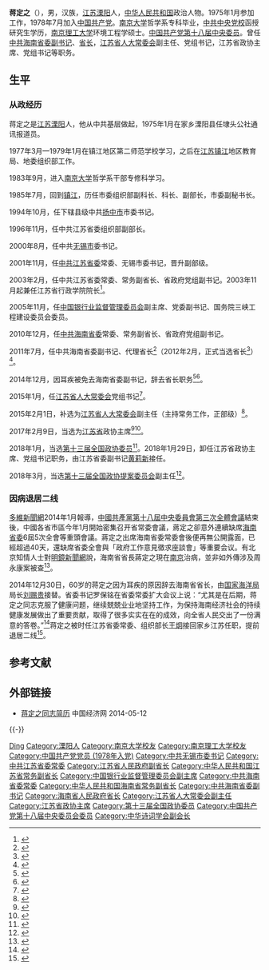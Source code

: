 {{Infobox_officeholder
| name = <span style="font-size:larger;">蒋定之</span>
| image name =IMG 5358 - Copy (13992620731).jpg
| width = 225px
| now3 = <span style="color: blue;">江苏省政协主席</span>
| period3 = 2017年2月9日 - 2018年1月29日
| now2 = <span style="color: blue;">江苏省人大常委会党组书记、副主任</span>
| period2 = 2015年1月 - 2017年3月 
| now1 = <span style="color: blue;">海南省人民政府省长</span>
| period1 = 2011年8月 － 2014年12月 
| Sex = 男
| different name =
| party = {{中国共产党|22px}}
| Native place = [[江苏|江苏]][[溧阳|溧阳]]
| date of birth = 1954年9月
| place of birth = [[江苏|江苏]][[溧阳|溧阳]]
| date of death = 
| place of death = 
| spouse = 
| relatives = 
| educate = 
*[[南京大学|南京大学]]哲学系干部专修科
*[[中共中央党校|中共中央党校]]函授学院本科班
*[[南京理工大学|南京理工大学]]环境工程硕士
| past = 
*<span style="color: blue;">[[江苏省|江苏省]]常务副省长<br>(2003年2月－2005年11月)</span>
*<span style="color: blue;">[[中国银行业监督管理委员会|中国银行业监督管理委员会]]副主席<br>(2005年11月－2010年12月)</span>
*<span style="color: blue;">[[海南省|海南省]]常务副省长<br>(2011年1月－8月)</span>
*<span style="color: blue;">[[中共海南省委|中共海南省委]]副书记<br>(2011年8月－2014年12月)</span>
*<span style="color: blue;">海南省省长<br>(2011年8月－2014年12月)</span>
*<span style="color: blue;">江苏省人大常委会党组书记<br>(2015年1月-2015年1月)</span>
*<span style="color: blue;">江苏省人大常委会党组书记、副主任<br>(2015年2月-2017年2月)</span>
*<span style="color: blue;">江苏省政协主席<br>(2017年2月-2018年1月)</span>
| work =
}}
'''蒋定之'''（{{bd|1954年|9月|catIdx=J蒋}}），男，汉族，[[江苏|江苏]][[溧阳|溧阳]]人，[[中华人民共和国|中华人民共和国]]政治人物。1975年1月参加工作，1978年7月加入[[中国共产党|中国共产党]]。[[南京大学|南京大学]]哲学系专科毕业，[[中共中央党校|中共中央党校]]函授研究生学历，[[南京理工大学|南京理工大学]]环境工程学硕士。[[中国共产党第十八届中央委员|中国共产党第十八届中央委员]]。曾任[[中共|中共]][[海南|海南]][[省委書記|省委副书记]]、[[省长|省长]]，[[江苏省人大常委会|江苏省人大常委会]]副主任、党组书记，江苏省政协主席、党组书记等职务。

== 生平 ==
=== 从政经历 ===
蒋定之是[[江苏|江苏]][[溧阳|溧阳]]人，他从中共基层做起，1975年1月在家乡溧阳县任埭头公社通讯报道员。

1977年3月—1979年1月在镇江地区第二师范学校学习，之后在[[江苏|江苏]][[镇江|镇江]]地区教育局、地委组织部工作。

1983年9月，进入[[南京大学|南京大学]]哲学系干部专修科学习。

1985年7月，回到[[镇江|镇江]]，历任市委组织部副科长、科长、副部长，市委副秘书长。

1994年10月，任下辖县级中共[[扬中市|扬中市]]市委书记。

1996年11月，任中共江苏省委组织部副部长。

2000年8月，任中共[[无锡市|无锡市]]委书记。

2001年11月，任[[中共江苏省委|中共江苏省委]]常委、无锡市委书记，晋升副部级。

2003年2月，任中共江苏省委常委、常务副省长、省政府党组副书记。2003年11月起兼任江苏省行政学院院长<ref>{{cite web|accessdate=2017-02-09|url=http://www.thepaper.cn/newsDetail_forward_1614880|title=蒋定之当选为江苏省政协主席，阎立增选为省政协副主席|publisher=澎湃新闻|archive-date=2017-02-11|archive-url=https://web.archive.org/web/20170211075508/http://www.thepaper.cn/newsDetail_forward_1614880|dead-url=no}}</ref>。

2005年11月，任[[中国银行业监督管理委员会|中国银行业监督管理委员会]]副主席、党委副书记、国务院三峡工程建设委员会委员。

2010年12月，任[[中共海南省委|中共海南省委]]常委、常务副省长、省政府党组副书记。

2011年7月，任中共海南省委副书记、代理省长<ref>{{Cite web |url=http://news.163.com/11/0830/09/7CMOJTIH0001124J.html |title=蒋定之夏宝龙分别任海南浙江代理省长 |access-date=2011-09-04 |archive-url=https://web.archive.org/web/20111002181132/http://news.163.com/11/0830/09/7CMOJTIH0001124J.html |archive-date=2011-10-02 |dead-url=yes }}</ref>（2012年2月，正式当选省长<ref>{{cite web|title=蒋定之当选海南省省长|url=http://politics.people.com.cn/GB/41223/17096474.html|publisher=人民网|accessdate=2012-02-13|archive-date=2016-03-04|archive-url=https://web.archive.org/web/20160304070811/http://politics.people.com.cn/GB/41223/17096474.html|dead-url=no}}</ref>）<ref>{{cite web|accessdate=2014-06-12|url=http://district.ce.cn/newarea/sddy/201204/28/t20120428_23283781_1.shtml|title=罗保铭当选海南省委书记 蒋定之、李宪生为副书记|publisher=中国经济网|archive-date=2019-06-03|archive-url=https://web.archive.org/web/20190603224121/http://district.ce.cn/newarea/sddy/201204/28/t20120428_23283781_1.shtml|dead-url=no}}</ref>。

2014年12月，因耳疾被免去海南省委副书记，辞去省长职务<ref>{{cite web|title=刘赐贵任海南省委副书记 蒋定之不再担任|url=http://news.ifeng.com/a/20141230/42832342_0.shtml|publisher=凤凰网|accessdate=2014-12-30|archive-date=2020-02-03|archive-url=https://web.archive.org/web/20200203041645/http://news.ifeng.com/a/20141230/42832342_0.shtml|dead-url=no}}</ref><ref>{{cite web |title=两位省部级官员的特殊离任仪式 |url=http://news.sina.com.cn/c/2016-11-02/doc-ifxxmyuk5635669.shtml |website=新浪 |accessdate=2019-12-02 |date=2016-11-02 |archive-date=2020-02-03 |archive-url=https://web.archive.org/web/20200203041652/http://news.sina.com.cn/c/2016-11-02/doc-ifxxmyuk5635669.shtml |dead-url=no }}</ref>。

2015年1月，任[[江苏省人大常委会|江苏省人大常委会]]党组书记<ref>{{cite web|accessdate=2015-01-06|url=http://www.hq.xinhuanet.com/news/2015-01/06/c_1113886748.htm|title=江苏省委决定蒋定之任江苏人大常委会党组书记|publisher=新华网|deadurl=yes|archiveurl=https://web.archive.org/web/20150124070855/http://www.hq.xinhuanet.com/news/2015-01/06/c_1113886748.htm|archivedate=2015-01-24}}</ref>。

2015年2月1日，补选为[[江苏省人大常委会|江苏省人大常委会]]副主任（主持常务工作，正部级）<ref>{{cite web|title=蒋定之史和平补选为江苏省人大常委会副主任|url=http://politics.people.com.cn/n/2015/0201/c1001-26486588.html|accessdate=2015-02-01|publisher=人民网|archive-date=2017-12-25|archive-url=https://web.archive.org/web/20171225203210/http://politics.people.com.cn/n/2015/0201/c1001-26486588.html|dead-url=no}}</ref>。

2017年2月9日，当选为[[江苏省|江苏省]]政协主席<ref>{{cite web |url=http://district.ce.cn/newarea/sddy/201702/09/t20170209_20074152.shtml |language= |title=蒋定之当选江苏省政协主席 张连珍不再担任(简历) |publisher=中国经济网 |date=2017年2月9日 |accessdate= |archive-date=2021年2月26日 |archive-url=https://web.archive.org/web/20210226154220/http://district.ce.cn/newarea/sddy/201702/09/t20170209_20074152.shtml |dead-url=no }}</ref><ref>{{cite web|accessdate=2017-02-09|url=http://www.thepaper.cn/newsDetail_forward_1615018|title=解读：从政府到人大再到政协，63岁蒋定之再度履新令人关注|publisher=澎湃新闻|archive-date=2021-03-14|archive-url=https://web.archive.org/web/20210314095611/http://www.thepaper.cn/newsDetail_forward_1615018|dead-url=no}}</ref>。

2018年1月，当选[[中国人民政治协商会议第十三届全国委员会委员名单|第十三届全国政协委员]]<ref>{{Cite web|url=http://sports.163.com/18/0126/06/D92BRKK400051C89.html|title=中国人民政治协商会议第十三届全国委员会委员名单|accessdate=2018-01-26|last=|work=网易|archive-url=https://web.archive.org/web/20180127143232/http://sports.163.com/18/0126/06/D92BRKK400051C89.html|archive-date=2018-01-27|dead-url=yes}}</ref>。2018年1月29日，卸任江苏省政协主席、党组书记职务，由江苏省委副书记[[黄莉新|黄莉新]]接任。

2018年3月，当选[[中国人民政治协商会议全国委员会提案委员会|第十三届全国政协提案委员会]]副主任<ref name=zhuren>{{Cite web  |url =http://www.xinhuanet.com/politics/2018-03/16/c_1122549027.htm  |title =中国人民政治协商会议第十三届全国委员会各专门委员会主任、副主任名单  |author =  |date =2018-03-16  |publisher =新华网  |language =  |accessdate =  |quote =  |archive-date =2019-05-02  |archive-url =https://web.archive.org/web/20190502135718/http://www.xinhuanet.com/politics/2018-03/16/c_1122549027.htm  |dead-url =no  }}</ref>。

=== 因病退居二线 ===
[[多維新聞網|多維新聞網]]2014年1月報導，[[中國共產黨第十八屆中央委員會第三次全體會議|中國共產黨第十八屆中央委員會第三次全體會議]]結束後，中國各省市區今年1月開始密集召开省常委會議，蔣定之卻意外連續缺席[[海南省委|海南省委]]6屆5次全會等重頭會議。蔣定之出席海南省委常委會後便再無公開露面，已經超過40天，還缺席省委全會與「政府工作意見徵求座談會」等重要会议。有北京知情人士對[[明鏡出版社|明鏡新聞網]]說，海南省省長蔣定之現在[[南京|南京]]治病，並非如外傳涉及周永康案被查<ref>{{Cite web |url=http://www.mingjingnews.com/MIB/news/news.aspx?ID=N000016355 |title=明鏡新聞網-海南：省長治病，副省長待捕 |access-date=2014-01-18 |archive-url=https://web.archive.org/web/20140201132645/http://www.mingjingnews.com/MIB/news/news.aspx?ID=N000016355 |archive-date=2014-02-01 |dead-url=yes }}</ref>。

2014年12月30日，60岁的蒋定之因为耳疾的原因辞去海南省省长，由[[国家海洋局|国家海洋局]]局长[[刘赐贵|刘赐贵]]接替。省委书记罗保铭在省委常委扩大会议上说：“尤其是在后期，蒋定之同志克服了健康问题，继续兢兢业业地坚持工作，为保持海南经济社会的持续健康发展做出了重要贡献，取得了很多实实在在的成效，向全省人民交出了一份满意的答卷。”<ref>{{cite web |title=海南原省长蒋定之:自己因耳疾卸任省长 |url=http://news.sina.com.cn/c/2015-03-03/133431562033.shtml |website=新浪 |accessdate=2020-03-01 |date=2015-03-03 |archive-date=2020-03-01 |archive-url=https://web.archive.org/web/20200301023054/http://news.sina.com.cn/c/2015-03-03/133431562033.shtml |dead-url=no }}</ref>蒋定之被时任江苏省委常委、组织部长[[王炯_(1964年)|王炯]]接回家乡江苏任职，提前退居二线<ref>{{cite web |title=罗保铭会见江苏省委组织部长王炯 |url=http://cpc.people.com.cn/n/2015/0106/c117005-26332757.html |website=中国共产党新闻网 |accessdate=2020-03-01 |date=2015-01-06 |archive-date=2020-03-01 |archive-url=https://web.archive.org/web/20200301023054/http://cpc.people.com.cn/n/2015/0106/c117005-26332757.html |dead-url=no }}</ref>。

== 参考文献 ==
{{reflist}}

== 外部链接 ==
* [http://district.ce.cn/newarea/sddy/201302/01/t20130201_24086756.shtml 蒋定之同志简历] {{Wayback|url=http://district.ce.cn/newarea/sddy/201302/01/t20130201_24086756.shtml |date=20190613093954 }} 中国经济网 2014-05-12

{{-}}
{{start box}}
{{s-par|prc-lcppcc}}
{{s-before|[[张连珍|张连珍]]}}
{{s-title|[[中国人民政治协商会议江苏省委员会|中国人民政治协商会议江苏省委员会]]主席|2017年2月－2018年1月}}
{{s-after|[[黄莉新|黄莉新]]}}
{{s-gov|prc}}
{{s-before|[[罗保铭|罗保铭]]}}
{{s-title|[[海南省人民政府省长|海南省人民政府省长]]|2011年8月－2014年12月}}
{{s-after|[[刘赐贵|刘赐贵]]}}
{{s-before|[[方晓宇|方晓宇]]}}
{{s-title|[[海南省人民政府|海南省人民政府]]常务副省长|2010年12月－2011年8月}}
{{s-after|[[谭力|谭力]]}}
{{s-before|[[史纪良|史纪良]]}}
{{s-title|[[中国银行业监督管理委员会|中国银行业监督管理委员会]]副主席|2005年11月－2010年12月}}
{{s-after|[[周慕冰|周慕冰]]}}
{{s-before|[[梁保华|梁保华]]}}
{{s-title|[[江苏省人民政府|江苏省人民政府]]常务副省长|2003年2月－2005年11月}}
{{s-after|[[赵克志|赵克志]]}}
{{s-ppo|cpc}}
{{s-before|[[洪锦炘|洪锦炘]]}}  
{{s-title|[[中国共产党无锡市委员会|中国共产党无锡市委员会]][[市委书记|书记]]|2000年8月－2003年2月}}   
{{s-after|[[王荣_(政治人物)|王荣]]}}
{{end box}}

{{中华人民共和国江苏省正职领导人|nocat}}
{{中华人民共和国海南省正职领导人|nocat}}
{{海南行政长官}}
{{Navboxes
| title  = 蒋定之在[[中华诗词学会|中华诗词学会]]的职务
| list1  =
{{中华诗词学会第五届理事会}}
}}

{{Authority control}}
{{DEFAULTSORT:Jiang蒋}}
[[Category:蔣姓|Ding]]
[[Category:溧阳人|Category:溧阳人]]
[[Category:南京大学校友|Category:南京大学校友]]
[[Category:南京理工大学校友|Category:南京理工大学校友]]
[[Category:中国共产党党员_(1978年入党)|Category:中国共产党党员 (1978年入党)]]
[[Category:中共无锡市委书记|Category:中共无锡市委书记]]
[[Category:中共江苏省委常委|Category:中共江苏省委常委]]
[[Category:江苏省人民政府副省长|Category:江苏省人民政府副省长]]
[[Category:中华人民共和国江苏省常务副省长|Category:中华人民共和国江苏省常务副省长]]
[[Category:中国银行业监督管理委员会副主席|Category:中国银行业监督管理委员会副主席]]
[[Category:中共海南省委常委|Category:中共海南省委常委]]
[[Category:中华人民共和国海南省常务副省长|Category:中华人民共和国海南省常务副省长]]
[[Category:中共海南省委副书记|Category:中共海南省委副书记]]
[[Category:海南省人民政府省长|Category:海南省人民政府省长]]
[[Category:江苏省人大常委会副主任|Category:江苏省人大常委会副主任]]
[[Category:江苏省政协主席|Category:江苏省政协主席]]
[[Category:第十三届全国政协委员|Category:第十三届全国政协委员]]
[[Category:中国共产党第十八届中央委员会委员|Category:中国共产党第十八届中央委员会委员]]
[[Category:中华诗词学会副会长|Category:中华诗词学会副会长]]